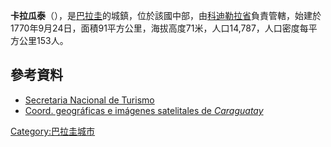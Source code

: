 '''卡拉瓜泰'''（{{lang-es|Caraguatay}}），是[[巴拉圭|巴拉圭]]的城鎮，位於該國中部，由[[科迪勒拉省_(巴拉圭)|科迪勒拉省]]負責管轄，始建於1770年9月24日，面積91平方公里，海拔高度71米，人口14,787，人口密度每平方公里153人。

{{Coord|25|13|S|56|49|W|display=title}}

==參考資料==
* [http://www.senatur.gov.py/ Secretaria Nacional de Turismo]{{Wayback|url=http://www.senatur.gov.py/ |date=20150520071223 }}
* [http://www.fallingrain.com/world/PA/8/Caraguatay.html Coord. geográficas e imágenes satelitales de ''Caraguatay''] {{Wayback|url=http://www.fallingrain.com/world/PA/8/Caraguatay.html |date=20160304080626 }}

{{Paraguay-geo-stub}}
[[Category:巴拉圭城市|Category:巴拉圭城市]]
